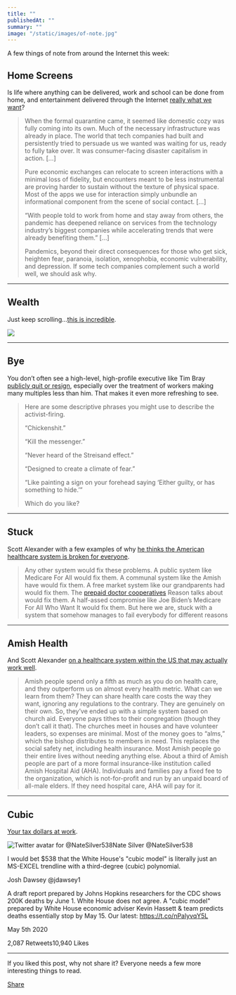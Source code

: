 ```yaml
---
title: ""
publishedAt: ""
summary: ""
image: "/static/images/of-note.jpg"
---
```


A few things of note from around the Internet this week:

Home Screens
------------

Is life where anything can be delivered, work and school can be done
from home, and entertainment delivered through the Internet [really what
we want](https://reallifemag.com/home-screens/)?

> When the formal quarantine came, it seemed like domestic cozy was
> fully coming into its own. Much of the necessary infrastructure was
> already in place. The world that tech companies had built and
> persistently tried to persuade us we wanted was waiting for us, ready
> to fully take over. It was consumer-facing disaster capitalism in
> action. […]
>
> Pure economic exchanges can relocate to screen interactions with a
> minimal loss of fidelity, but encounters meant to be less instrumental
> are proving harder to sustain without the texture of physical space.
> Most of the apps we use for interaction simply unbundle an
> informational component from the scene of social contact. […]
>
> “With people told to work from home and stay away from others, the
> pandemic has deepened reliance on services from the technology
> industry’s biggest companies while accelerating trends that were
> already benefiting them.” […]
>
> Pandemics, beyond their direct consequences for those who get sick,
> heighten fear, paranoia, isolation, xenophobia, economic
> vulnerability, and depression. If some tech companies complement such
> a world well, we should ask why.

* * * * *

Wealth
------

Just keep scrolling…[this is
incredible](https://mkorostoff.github.io/1-pixel-wealth/).

[![](https://bucketeer-e05bbc84-baa3-437e-9518-adb32be77984.s3.amazonaws.com/public/images/0cf86b65-1561-4745-8cc2-ae87466e1b7a_3840x2140.png)](https://cdn.substack.com/image/fetch/f_auto,q_auto:good,fl_progressive:steep/https%3A%2F%2Fbucketeer-e05bbc84-baa3-437e-9518-adb32be77984.s3.amazonaws.com%2Fpublic%2Fimages%2F0cf86b65-1561-4745-8cc2-ae87466e1b7a_3840x2140.png)

* * * * *

Bye
---

You don’t often see a high-level, high-profile executive like Tim Bray
[publicly quit or
resign](https://www.tbray.org/ongoing/When/202x/2020/04/29/Leaving-Amazon),
especially over the treatment of workers making many multiples less than
him. That makes it even more refreshing to see.

> Here are some descriptive phrases you might use to describe the
> activist-firing.
>
> “Chickenshit.”
>
> “Kill the messenger.”
>
> “Never heard of the Streisand effect.”
>
> “Designed to create a climate of fear.”
>
> “Like painting a sign on your forehead saying ‘Either guilty, or has
> something to hide.’”
>
> Which do you like?

* * * * *

Stuck
-----

Scott Alexander with a few examples of why [he thinks the American
healthcare system is broken for
everyone](https://slatestarcodex.com/2020/04/24/employer-provided-health-insurance-delenda-est/).

> Any other system would fix these problems. A public system like
> Medicare For All would fix them. A communal system like the Amish have
> would fix them. A free market system like our grandparents had would
> fix them. The [prepaid doctor
> cooperatives](https://reason.com/2020/04/05/how-doctors-broke-health-care/)
> Reason talks about would fix them. A half-assed compromise like Joe
> Biden’s Medicare For All Who Want It would fix them. But here we are,
> stuck with a system that somehow manages to fail everybody for
> different reasons

* * * * *

Amish Health
------------

And Scott Alexander [on a healthcare system within the US that may
actually work
well](https://slatestarcodex.com/2020/04/20/the-amish-health-care-system/).

> Amish people spend only a fifth as much as you do on health care, and
> they outperform us on almost every health metric. What can we learn
> from them? They can share health care costs the way they want,
> ignoring any regulations to the contrary. They are genuinely on their
> own. So, they’ve ended up with a simple system based on church aid.
> Everyone pays tithes to their congregation (though they don’t call it
> that). The churches meet in houses and have volunteer leaders, so
> expenses are minimal. Most of the money goes to “alms,” which the
> bishop distributes to members in need. This replaces the social safety
> net, including health insurance. Most Amish people go their entire
> lives without needing anything else. About a third of Amish people are
> part of a more formal insurance-like institution called Amish Hospital
> Aid (AHA). Individuals and families pay a fixed fee to the
> organization, which is not-for-profit and run by an unpaid board of
> all-male elders. If they need hospital care, AHA will pay for it.

* * * * *

Cubic
-----

[Your tax dollars at work](https://www.whitehouse.gov/).

[](https://twitter.com/natesilver538/status/1257476755574718470?s=12)

![Twitter avatar for
@NateSilver538](https://cdn.substack.com/image/twitter_name/w_36/NateSilver538.jpg)Nate
Silver @NateSilver538

I would bet \$538 that the White House's "cubic model" is literally just
an MS-EXCEL trendline with a third-degree (cubic) polynomial.

Josh Dawsey @jdawsey1

A draft report prepared by Johns Hopkins researchers for the CDC shows
200K deaths by June 1. White House does not agree. A "cubic model"
prepared by White House economic adviser Kevin Hassett &amp; team
predicts deaths essentially stop by May 15. Our latest:
https://t.co/nPalyvqY5L

May 5th 2020

2,087 Retweets10,940 Likes

* * * * *

If you liked this post, why not share it? Everyone needs a few more
interesting things to read.

[Share](https://ofnote.substack.com/p/week-of-may-11-2020?&utm_source=substack&utm_medium=email&utm_content=share&action=share)
